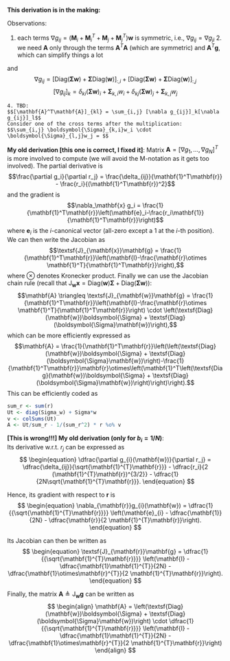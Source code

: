 **This derivation is in the making:**
  
  Observations:
  
  1. each terms $\nabla g_{ij} = (\mathbf{M}_i + \mathbf{M}_i^T + \mathbf{M}_j + \mathbf{M}_j^T)\mathbf{w}$ is symmetric, i.e., $\nabla g_{ij} = \nabla g_{ji}$
    2. we need $\mathbf{A}$ only through the terms $\mathbf{A}^T\mathbf{A}$ (which are symmetric) and $\mathbf{A}^T\mathbf{g}$, which can simplify things a lot
  
  
  
  and 
  $$\nabla g_{ij} = \left[\textsf{Diag}(\boldsymbol{\Sigma}\mathbf{w}) + \boldsymbol{\Sigma}\textsf{Diag}(\mathbf{w})\right]_{:,i} + \left[\textsf{Diag}(\boldsymbol{\Sigma}\mathbf{w}) + \boldsymbol{\Sigma}\textsf{Diag}(\mathbf{w})\right]_{:,j}$$
    $$[\nabla g_{ij}]_k = \delta_{ki}(\boldsymbol{\Sigma}\mathbf{w})_i + \boldsymbol{\Sigma}_{k,i}w_i + \delta_{kj}(\boldsymbol{\Sigma}\mathbf{w})_j + \boldsymbol{\Sigma}_{k,j}w_j$$
    
    4. TBD:
    $$[\mathbf{A}^T\mathbf{A}]_{kl} = \sum_{i,j} [\nabla g_{ij}]_k[\nabla g_{ij}]_l$$
    Consider one of the cross terms after the multiplication:
    $$\sum_{i,j} \boldsymbol{\Sigma}_{k,i}w_i \cdot \boldsymbol{\Sigma}_{l,j}w_j = $$
    
    
    
**My old derivation [this one is correct, I fixed it]**:
Matrix $\mathbf{A}=\left[\nabla g_1,\dots,\nabla g_N\right]^T$ is more involved to compute (we will avoid the M-notation as it gets too involved). The partial derivative is
$$\frac{\partial g_i}{\partial r_j} = \frac{\delta_{ij}}{\mathbf{1}^T\mathbf{r}} - \frac{r_i}{(\mathbf{1}^T\mathbf{r})^2}$$
and the gradient is 
$$\nabla_\mathbf{x} g_i = \frac{1}{\mathbf{1}^T\mathbf{r}}\left(\mathbf{e}_i-\frac{r_i\mathbf{1}}{\mathbf{1}^T\mathbf{r}}\right)$$
where $\mathbf{e}_i$ is the $i$-canonical vector (all-zero except a 1 at the $i$-th position). We can then write the Jacobian as
$$\textsf{J}_{\mathbf{x}}\mathbf{g} = \frac{1}{\mathbf{1}^T\mathbf{r}}\left(\mathbf{I}-\frac{\mathbf{r}\otimes \mathbf{1}^T}{\mathbf{1}^T\mathbf{r}}\right),$$ where $\otimes$ denotes Kronecker product.
Finally we can use the Jacobian chain rule (recall that $\textsf{J}_{\mathbf{w}}\mathbf{x} = \textsf{Diag}(\mathbf{w})\boldsymbol{\Sigma} + \textsf{Diag}(\boldsymbol{\Sigma}\mathbf{w})$):
$$\mathbf{A} \triangleq \textsf{J}_{\mathbf{w}}\mathbf{g} = \frac{1}{\mathbf{1}^T\mathbf{r}}\left(\mathbf{I}-\frac{\mathbf{r}\otimes \mathbf{1}^T}{\mathbf{1}^T\mathbf{r}}\right) \cdot \left(\textsf{Diag}(\mathbf{w})\boldsymbol{\Sigma} + \textsf{Diag}(\boldsymbol{\Sigma}\mathbf{w})\right),$$
which can be more efficiently expressed as
$$\mathbf{A} = \frac{1}{\mathbf{1}^T\mathbf{r}}\left(\left(\textsf{Diag}(\mathbf{w})\boldsymbol{\Sigma} + \textsf{Diag}(\boldsymbol{\Sigma}\mathbf{w})\right)-\frac{1}{\mathbf{1}^T\mathbf{r}}\mathbf{r}\otimes\left(\mathbf{1}^T\left(\textsf{Diag}(\mathbf{w})\boldsymbol{\Sigma} + \textsf{Diag}(\boldsymbol{\Sigma}\mathbf{w})\right)\right)\right).$$
This can be efficiently coded as
```r
sum_r <- sum(r)
Ut <- diag(Sigma_w) + Sigma*w
v <- colSums(Ut)
A <- Ut/sum_r - 1/(sum_r^2) * r %o% v
```
    
    

**[This is wrong!!!] My old derivation (only for $b_i=1/N$)**:  
Its derivative w.r.t. $r_j$ can be expressed as
$$
\begin{equation}
\dfrac{\partial g_{i}(\mathbf{w})}{\partial r_j} = \dfrac{\delta_{ij}}{\sqrt{\mathbf{1}^{T}\mathbf{r}}} -
\dfrac{r_i}{2 (\mathbf{1}^{T}\mathbf{r})^{3/2}} - \dfrac{1}{2N\sqrt{\mathbf{1}^{T}\mathbf{r}}}.
\end{equation}
$$

Hence, its gradient with respect to $\mathbf{r}$ is
$$
\begin{equation}
\nabla_{\mathbf{r}}g_{i}(\mathbf{w}) = \dfrac{1}{{\sqrt{\mathbf{1}^{T}\mathbf{r}}}} \left(\mathbf{e}_{i}
- \dfrac{\mathbf{1}}{2N} - \dfrac{\mathbf{r}}{2 \mathbf{1}^{T}\mathbf{r}}\right).
\end{equation}
$$

Its Jacobian can then be written as
$$
\begin{equation}
\textsf{J}_{\mathbf{r}}\mathbf{g} = \dfrac{1}{{\sqrt{\mathbf{1}^{T}\mathbf{r}}}} \left(\mathbf{I}
- \dfrac{\mathbf{1}\mathbf{1}^{T}}{2N} - \dfrac{\mathbf{1}\otimes\mathbf{r}^{T}}{2 \mathbf{1}^{T}\mathbf{r}}\right).
\end{equation}
$$

Finally, the matrix $\mathbf{A} \triangleq \textsf{J}_\mathbf{w}\mathbf{g}$ can be written as
$$
\begin{align}
\mathbf{A} = \left(\textsf{Diag}(\mathbf{w})\boldsymbol{\Sigma} +
\textsf{Diag}(\boldsymbol{\Sigma}\mathbf{w})\right) \cdot \dfrac{1}{{\sqrt{\mathbf{1}^{T}\mathbf{r}}}} \left(\mathbf{I} - \dfrac{\mathbf{1}\mathbf{1}^{T}}{2N} - \dfrac{\mathbf{1}\otimes\mathbf{r}^{T}}{2 \mathbf{1}^{T}\mathbf{r}}\right)
\end{align}
$$